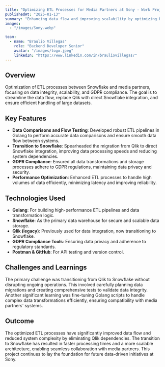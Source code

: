 ```yaml
---
title: "Optimizing ETL Processes for Media Partners at Sony - Work Project"
publishedAt: "2025-01-13"
summary: "Enhancing data flow and improving scalability by optimizing ETL processes with Snowflake, Golang, and GDPR compliance."
images:
  - "/images/Sony.webp"

team:
  - name: "Braulio Villegas"
    role: "Backend Developer Senior"
    avatar: "/images/logo.jpeg"
    linkedIn: "https://www.linkedin.com/in/brauliovillegas/"
---
```


## Overview

Optimization of ETL processes between Snowflake and media partners, focusing on data integrity, scalability, and GDPR compliance. The goal is to streamline the data flow, replace Qlik with direct Snowflake integration, and ensure efficient handling of large datasets.

## Key Features

- **Data Comparisons and Flow Testing**: Developed robust ETL pipelines in Golang to perform accurate data comparisons and ensure smooth data flow between systems.
- **Transition to Snowflake**: Spearheaded the migration from Qlik to direct Snowflake integration, improving data processing speeds and reducing system dependencies.
- **GDPR Compliance**: Ensured all data transformations and storage processes adhere to GDPR regulations, maintaining data privacy and security.
- **Performance Optimization**: Enhanced ETL processes to handle high volumes of data efficiently, minimizing latency and improving reliability.

## Technologies Used

- **Golang**: For building high-performance ETL pipelines and data transformation logic.
- **Snowflake**: As the primary data warehouse for secure and scalable data storage.
- **Qlik (legacy)**: Previously used for data integration, now transitioning to Snowflake.
- **GDPR Compliance Tools**: Ensuring data privacy and adherence to regulatory standards.
- **Postman & GitHub**: For API testing and version control.

## Challenges and Learnings

The primary challenge was transitioning from Qlik to Snowflake without disrupting ongoing operations. This involved carefully planning data migrations and creating comprehensive tests to validate data integrity. Another significant learning was fine-tuning Golang scripts to handle complex data transformations efficiently, ensuring compatibility with media partners' systems.

## Outcome

The optimized ETL processes have significantly improved data flow and reduced system complexity by eliminating Qlik dependencies. The transition to Snowflake has resulted in faster processing times and a more scalable architecture, enabling seamless collaboration with media partners. This project continues to lay the foundation for future data-driven initiatives at Sony.
